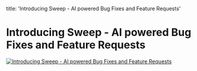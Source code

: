 title: 'Introducing Sweep - AI powered Bug Fixes and Feature Requests'

# Introducing Sweep - AI powered Bug Fixes and Feature Requests

[![Introducing Sweep - AI powered Bug Fixes and Feature Requests](http://img.youtube.com/vi/WBVna_ow8vo/0.jpg)](http://www.youtube.com/watch?v=WBVna_ow8vo "Introducing Sweep - AI powered Bug Fixes and Feature Requests")
